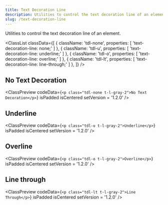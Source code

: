 ```yaml
---
title: Text Decoration Line
description: Utilities to control the text decoration line of an element.
slug: /text-decoration-line
---
```



Utilities to control the text decoration line of an element.

<ClassList
  classData={[
    {
      className: 'tdl-none',
      properties: [
        'text-decoration-line: none;'
      ]
    },
    {
      className: 'tdl-u',
      properties: [
        'text-decoration-line: underline;'
      ]
    },
    {
      className: 'tdl-o',
      properties: [
        'text-decoration-line: overline;'
      ]
    },
    {
      className: 'tdl-lt',
      properties: [
        'text-decoration-line: line-through;'
      ]
    },
  ]}
/>

## No Text Decoration

<ClassPreview
  codeData={`<p class="tdl-none t-l-gray-2">No Text Decoration</p>`}
  isPadded
  isCentered
  setVersion = '1.2.0'
/>

## Underline

<ClassPreview
  codeData={`<p class="tdl-u t-l-gray-2">Underline</p>`}
  isPadded
  isCentered
  setVersion = '1.2.0'
/>

## Overline

<ClassPreview
  codeData={`<p class="tdl-o t-l-gray-2">Overline</p>`}
  isPadded
  isCentered
  setVersion = '1.2.0'
/>

## Line through

<ClassPreview
  codeData={`<p class="tdl-lt t-l-gray-2">Line Through</p>`}
  isPadded
  isCentered
  setVersion = '1.2.0'
/>